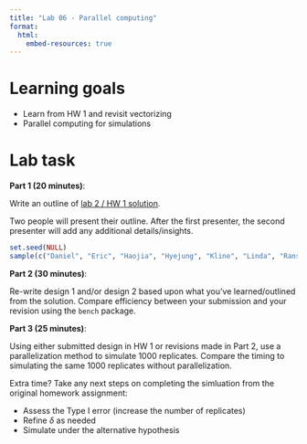 ```yaml
---
title: "Lab 06 - Parallel computing"
format:
  html:
    embed-resources: true
---
```


# Learning goals

* Learn from HW 1 and revisit vectorizing
* Parallel computing for simulations

# Lab task

**Part 1 (20 minutes)**:

Write an outline of [lab 2  / HW 1 solution](https://github.com/UofUEpiBio/PHS7045-advanced-programming-solutions).


Two people will present their outline.  After the first presenter, the second presenter will add any additional details/insights.

```r
set.seed(NULL)
sample(c("Daniel", "Eric", "Haojia", "Hyejung", "Kline", "Linda", "Ransmond", "Ravi"),2)
```


**Part 2 (30 minutes)**:

Re-write design 1 and/or design 2 based upon what you've learned/outlined from the solution.  Compare efficiency between your submission and your revision using the `bench` package.


**Part 3 (25 minutes)**:

Using either submitted design in HW 1 or revisions made in Part 2, use a parallelization method to simulate 1000 replicates.  Compare the timing to simulating the same 1000 replicates without parallelization.

Extra time? Take any next steps on completing the simluation from the original homework assignment:

* Assess the Type I error (increase the number of replicates)
* Refine $\delta$ as needed
* Simulate under the alternative hypothesis